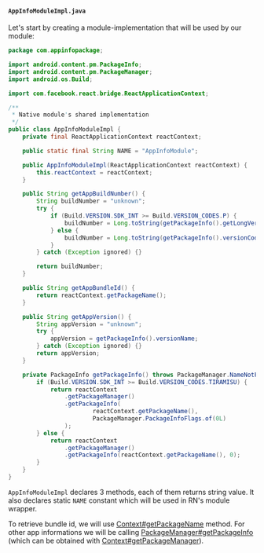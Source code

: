 #### `AppInfoModuleImpl.java`

Let's start by creating a module-implementation that will be used by our module:

```java title="android/src/main/java/com/appinfopackage/AppInfoModuleImpl.java"
package com.appinfopackage;

import android.content.pm.PackageInfo;
import android.content.pm.PackageManager;
import android.os.Build;

import com.facebook.react.bridge.ReactApplicationContext;

/**
 * Native module's shared implementation
 */
public class AppInfoModuleImpl {
    private final ReactApplicationContext reactContext;

    public static final String NAME = "AppInfoModule";

    public AppInfoModuleImpl(ReactApplicationContext reactContext) {
        this.reactContext = reactContext;
    }

    public String getAppBuildNumber() {
        String buildNumber = "unknown";
        try {
            if (Build.VERSION.SDK_INT >= Build.VERSION_CODES.P) {
                buildNumber = Long.toString(getPackageInfo().getLongVersionCode());
            } else {
                buildNumber = Long.toString(getPackageInfo().versionCode);
            }
        } catch (Exception ignored) {}

        return buildNumber;
    }

    public String getAppBundleId() {
        return reactContext.getPackageName();
    }

    public String getAppVersion() {
        String appVersion = "unknown";
        try {
            appVersion = getPackageInfo().versionName;
        } catch (Exception ignored) {}
        return appVersion;
    }

    private PackageInfo getPackageInfo() throws PackageManager.NameNotFoundException {
        if (Build.VERSION.SDK_INT >= Build.VERSION_CODES.TIRAMISU) {
            return reactContext
                .getPackageManager()
                .getPackageInfo(
                        reactContext.getPackageName(),
                        PackageManager.PackageInfoFlags.of(0L)
                );
        } else {
            return reactContext
                .getPackageManager()
                .getPackageInfo(reactContext.getPackageName(), 0);
        }
    }
}
```

`AppInfoModuleImpl` declares 3 methods, each of them returns string value. It also declares static `NAME` constant which will be used in RN's module wrapper.

To retrieve bundle id, we will use [Context#getPackageName](https://developer.android.com/reference/android/content/Context#getPackageName()) method.
For other app informations we will be calling [PackageManager#getPackageInfo](https://developer.android.com/reference/android/content/pm/PackageManager#getPackageInfo(java.lang.String,%20android.content.pm.PackageManager.PackageInfoFlags)) (which can be obtained with [Context#getPackageManager](https://developer.android.com/reference/android/content/Context#getPackageManager())).
